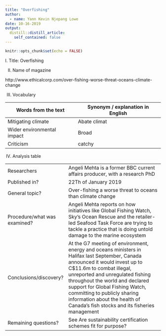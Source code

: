 ```yaml
---
title: "Overfishing"
author:
  - name: Yann Kevin Njepang Lowe
date: 10-16-2019
output:
  distill::distill_article:
    self_contained: false
---
```


```r
knitr::opts_chunk$set(echo = FALSE)
```

I. Title: Overfishing

II. Name of magazine

http://www.ethicalcorp.com/over-fishing-worse-threat-oceans-climate-change 

III. Vocabulary 

| Words from the text | Synonym / explanation in English |
|----------------------------|----------------------------------|
| Mitigating climate  | Abate climat |
| Wider environmental impact | Broad |
| Criticism | catchy |

IV. Analysis table

|   |   |
|------------------------------|------------------------------------------------------------------------------------------------------------------------------------------------------------------------------------------------------------------------------------------------------------------------------------------------------------------------------------------------------------------------------------|
| Researchers | Angeli Mehta is a former BBC current affairs producer, with a research PhD |
| Published in? | 22Th of January 2019 |
| General topic? | Over-fishing a worse threat to oceans than climate change |
| Procedure/what was examined? | Angeli Mehta reports on how initiatives like Global Fishing Watch, Sky’s Ocean Rescue and the retailer-led Seafood Task Force are trying to tackle a practice that is doing untold damage to the marine ecosystem |
| Conclusions/discovery? | At the G7 meeting of environment, energy and oceans ministers in Halifax last September, Canada announced it would invest up to C$11.6m to combat illegal, unreported and unregulated fishing throughout the world and declared support for Global Fishing Watch, committing to publicly sharing information about the health of Canada’s fish stocks and its fisheries management |
| Remaining questions? | See Are sustainability certification schemes fit for purpose? |




